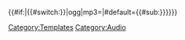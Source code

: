 <includeonly>{{#if:{{{file|}}}|{{#switch:{{lc:{{#explode:{{{file}}}|.|-1}}}}|ogg|mp3=<sm2>{{{file}}}</sm2>|#default={{#sub:{{file:{{{file}}}|7}}}}}}}}</includeonly><noinclude>[[Category:Templates]] [[Category:Audio]]</noinclude>